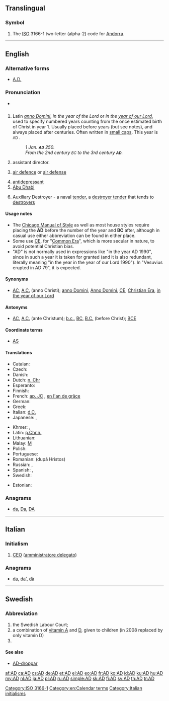 {{also|Appendix:Variations of "ad"}}
==Translingual==

===Symbol===
{{head|mul|symbol}}

# The [[ISO]] 3166-1 two-letter (alpha-2) code for [[Andorra]].

[[Category:ISO 3166-1]]

----

==English==

===Alternative forms===
* [[A.D.]]

===Pronunciation===
* {{audio|En-us-AD.ogg|audio (US)|lang=en}}

==={{initialism-old|en}}===
{{head|en|initialism|head=AD}}

# Latin ''[[anno Domini]]'', ''in the year of the Lord'' or ''in the [[year of our Lord]]'', used to specify numbered years counting from the once estimated birth of Christ in year 1. Usually placed before years (but see notes), and always placed after centuries. Often written in [[small caps]]. This year is <small>AD</small> {{CURRENTYEAR}}.
#: ''1 Jan. '''<small>AD</small>''' 250.''
#: ''From the 2nd century <small>BC</small> to the 3rd century '''<small>AD</small>'''.''
# assistant director.
# {{context|military|lang=en}} [[air defence]] or [[air defense]]
# [[antidepressant]]
# [[Abu Dhabi]]
# {{context|US|Navy|lang=en}} Auxiliary Destroyer - a naval [[tender]], a [[destroyer tender]] that tends to [[destroyer]]s

====Usage notes====
* The [[w:Chicago Manual of Style|Chicago Manual of Style]] as well as most house styles require placing the '''AD''' before the number of the year and '''BC''' after, although in casual use either abbreviation can be found in either place.
* Some use [[CE]], for "[[Common Era]]", which is more secular in nature, to avoid potential Christian bias.
* "AD" is not normally used in expressions like "in the year AD 1990", since in such a year it is taken for granted (and it is also redundant, literally meaning "in the year in the year of our Lord 1990"). In "Vesuvius erupted in AD 79", it is expected.

====Synonyms====
* {{sense|anno Domini}} [[AC]], [[A.C.]] (anno Christi); [[anno Domini]], [[Anno Domini]], [[CE]], [[Christian Era]], [[in the year of our Lord]]

====Antonyms====
* {{sense|anno Domini}} [[AC]], [[A.C.]] (ante Christum); [[b.c.]], [[BC]], [[B.C.]] (before Christ); [[BCE]]

====Coordinate terms====
* {{sense|destroyer tender}} [[AS]]

====Translations====
{{trans-top|anno Domini}}
* Catalan: {{t+|ca|dC}}
* Czech: {{t|cs|A. D.}}
* Danish: {{t|da|e.Kr.}} {{gloss|efter Kristus}}
* Dutch: [[n. Chr]] {{gloss|na Christus}}
* Esperanto: {{t+|eo|p.K.}}
* Finnish: {{t+|fi|jKr.}} {{gloss|jälkeen Kristuksen}}
* French: [[ap. JC]] {{gloss|après Jésus-Christ}}, [[en l'an de grâce]] {{qualifier|archaic}}
* German: {{t+|de|n. Chr.}} {{gloss|nach Christus}}
* Greek: {{t+|el|μ.Χ.|sc=Grek}}
* Italian: [[d.C.]] {{gloss|dopo Cristo}}
* Japanese: {{t+|ja|西暦|tr=seireki}}, {{t+|ja|紀元|tr=kigen}}
{{trans-mid}}
* Khmer: {{t+|km|គ.ស.|tr=kɔɔ sɑɑ|sc=Khmr}}, {{t|km|គ្រិស្តសករាជ​|tr=krɨh sa’kraac|sc=Khmr}}
* Latin: [[p.Chr.n.]] {{gloss|post Christum natum}}
* Lithuanian: {{t|lt|m.e|f}}
* Malay: [[M]] {{gloss|Masihi}}
* Polish: {{t+|pl|n.e.}}
* Portuguese: {{t|pt|DC}}
* Romanian: {{t|ro|d.Hr.}} (după Hristos)
* Russian: {{t|ru|после Р. Хр.|tr=pósle Roždestvá Xristóva}}, {{t|ru|н. э.|tr=nášej éry}}
* Spanish: {{t|es|d.C.}}, {{gloss|[[después de Cristo]]}}
* Swedish: {{t+|sv|e.Kr.}} {{gloss|efter Kristus}}
{{trans-bottom}}

{{trans-top|air defence}}
* Estonian: {{t|et|õhukaitse}}
{{trans-mid}}
{{trans-bottom}}

===Anagrams===
* [[da#English|da]], [[Da#English|Da]], [[DA#English|DA]]

[[Category:en:Calendar terms]]

----

==Italian==

===Initialism===
{{head|mul|initialism}}

# [[CEO]] ([[amministratore delegato]])

===Anagrams===
* [[da#Italian|da]], [[da'#Italian|da']], [[dà#Italian|dà]]

[[Category:Italian initialisms]]

----

==Swedish==

===Abbreviation===
{{head|sv|abbreviation}}

# the Swedish Labour Court; {{abbreviation of|lang=sv|arbetsdomstolen}}
# a combination of [[vitamin A]] and [[vitamin D|D]], given to children (in 2008 replaced by only vitamin D)
# {{abbreviation of|lang=sv|art director}}

====See also====
* [[AD-droppar]]

[[af:AD]]
[[ca:AD]]
[[cs:AD]]
[[de:AD]]
[[et:AD]]
[[el:AD]]
[[eo:AD]]
[[fr:AD]]
[[ko:AD]]
[[id:AD]]
[[ku:AD]]
[[hu:AD]]
[[my:AD]]
[[nl:AD]]
[[ja:AD]]
[[pl:AD]]
[[ru:AD]]
[[simple:AD]]
[[sk:AD]]
[[fi:AD]]
[[sv:AD]]
[[th:AD]]
[[tr:AD]]